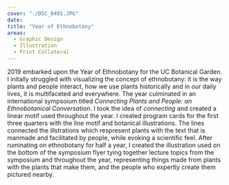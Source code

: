 ```yaml
---
cover: "./DSC_0491.JPG"
date: 
title: "Year of Ethnobotany"
areas:
  - Graphic Design
  - Illustration
  - Print Collateral
---
```

2019 embarked upon the Year of Ethnobotany for the UC Botanical Garden. I initally struggled with visualizing the concept of ethnobotany: it is the way plants and people interact, how we use plants historically and in our daily lives, it is multifaceted and everywhere. The year culminated in an international sympsoium titled <i>Connecting Plants and People: an Ethnobotanical Conversation</i>. I took the idea of <i>connecting</i> and created a linear motif used throughout the year. I created program cards for the first three quarters with the line motif and botanical illustrations. The lines connected the illstrations which respresent plants with the text that is manmade and facilitated by people, while evoking a scientific feel. After ruminating on ethnobotany for half a year, I created the illustration used on the bottom of the symposium flyer tying together lecture topics from the symposium and throughout the year, representing things made from plants with the plants that make them, and the people who expertly create them pictured nearby. 